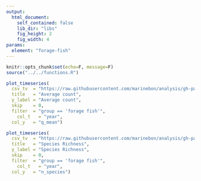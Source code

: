 ```yaml
---
output:
  html_document:
    self_contained: false
    lib_dir: "libs"
    fig_height: 2
    fig_width: 4
params:
  element: "forage-fish"
---
```


```r
knitr::opts_chunk$set(echo=F, message=F)
source("../../functions.R")
```


```r
plot_timeseries(
  csv_tv  = "https://raw.githubusercontent.com/marinebon/analysis/gh-pages/data/rvc_grp_years.csv",
  title   = "Average count",
  y_label = "Average count",
  skip    = 0,
  filter  = "group == 'forage fish'",
	col_t   = "year",
  col_y   = "q_mean")
```


```r
plot_timeseries(
  csv_tv  = "https://raw.githubusercontent.com/marinebon/analysis/gh-pages/data/rvc_grp_years.csv",
  title   = "Species Richness",
  y_label = "Species Richness",
  skip    = 0,
  filter  = "group == 'forage fish'",
	col_t   = "year",
  col_y   = "n_species")
```

